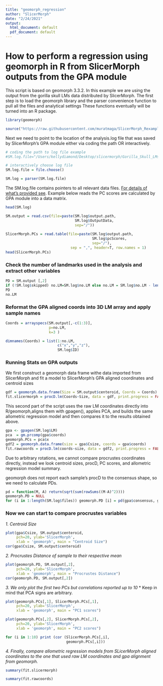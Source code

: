 ```yaml
---
title: "geomorph_regression"
author: "SlicerMorph"
date: "2/24/2021"
output:
  html_document: default
  pdf_document: default
---
```

# How to perform a regression using geomorph in R from SlicerMorph outputs from the GPA module

This script is based on geomorph 3.3.2.
In this example we are using the output from the gorilla skull LMs data distributed by SlicerMorph. 
The first step is to load the geomorph library and the parser convenience function to pull all the files and analytical settings
These functions eventually will be turned into an R package. 
```r
library(geomorph)

source("https://raw.githubusercontent.com/muratmaga/SlicerMorph_Rexamples/main/log_parser.R")
```

Next we need to point to the location of the analysis.log file that was saved by SlicerMorph's GPA module either via coding the path OR interactively. 
```r
# coding the path to log file example 
#SM.log.file="/Users/kellydiamond/Desktop/slicermorph/Gorilla_Skull_LMs/2021-02-24_15_37_44/analysis.log"

# interactively choose log file
SM.log.file = file.choose()

SM.log = parser(SM.log.file)
```

The SM.log.file contains pointers to all relevant data files. [For details of what's provided see](https://github.com/muratmaga/SlicerMorph_Rexamples/blob/main/README.md#slicermorph_rexamples).
Example below reads the PC scores are calculated by GPA module into a data matrix. 

```r
head(SM.log)

SM.output = read.csv(file=paste(SM.log$output.path, 
                                SM.log$OutputData, 
                                sep="/"))
                                
SlicerMorph.PCs = read.table(file=paste(SM.log$output.path, 
                                        SM.log$pcScores, 
                                        sep="/"), 
                              sep = ",", header=T, row.names = 1)
head(SlicerMorph.PCs)
```

### Check the number of landmarks used in the analysis and extract other variables
```r
PD = SM.output [,2]
if (!SM.log$skipped) no.LM=SM.log$no.LM else no.LM = SM.log$no.LM - length(SM.log$skipped.LM)
PD
no.LM
```

### Reformat the GPA aligned coords into 3D LM array and apply sample names
```r
Coords = arrayspecs(SM.output[,-c(1:3)], 
                    p=no.LM, 
                    k=3 )

dimnames(Coords) = list(1:no.LM, 
                        c("x","y","z"),
                        SM.log$ID)
```

### Running Stats on GPA outputs
We first construct a geomorph data frame withe data imported from SlicerMorph and fit a model to SlicerMorph's GPA aligned coordinates and centroid sizes
```r
gdf = geomorph.data.frame(Size = SM.output$centeroid, Coords = Coords)
fit.slicermorph = procD.lm(Coords~Size, data = gdf, print.progress = FALSE)
```

This second part of the script uses the raw LM coordinates directly into R/geomorph,aligns them with gpagen(), applies PCA, and builds the same allometric regression model and then compares it to the results obtained above. 
```r
gpa <- gpagen(SM.log$LM)
pca  = gm.prcomp(gpa$coords)
geomorph.PCs = pca$x
gdf2 = geomorph.data.frame(size = gpa$Csize, coords = gpa$coords)
fit.rawcoords = procD.lm(coords~size, data = gdf2, print.progress = FALSE)
```

Due to arbitrary rotations, we cannot compare procrustes coordinates directly, instead we look centroid sizes, procD, PC scores, and allometric regression model summary. 

geomorph does not report each sample's procD to the consensus shape, so we need to calculate PDs.
```r
pd = function(M, A) return(sqrt(sum(rowSums((M-A)^2))))
geomorph.PD = NULL
for (i in 1:length(SM.log$files)) geomorph.PD [i] = pd(gpa$consensus, gpa$coords[,,i])
```

### Now we can start to compare procrustes variables
*1. Centroid Size*
```r
plot(gpa$Csize, SM.output$centeroid, 
     pch=20, ylab='SlicerMorph', 
     xlab = 'geomorph', main = "Centroid Size")
cor(gpa$Csize, SM.output$centeroid)
```

*2. Procrustes Distance of sample to their respective mean*
```r
plot(geomorph.PD, SM.output[,2], 
     pch=20, ylab='SlicerMorph', 
     xlab = 'geomorph', main = "Procrustes Distance")
cor(geomorph.PD, SM.output[,2])
```

*3. We only plot the first two PCs but correlations reported up to 10*
* Keep in mind that PCA signs are arbitrary. 
```r
plot(geomorph.PCs[,1], SlicerMorph.PCs[,1], 
     pch=20, ylab='SlicerMorph', 
     xlab = 'geomorph', main = "PC1 scores")

plot(geomorph.PCs[,2], SlicerMorph.PCs[,2], 
     pch=20, ylab='SlicerMorph', 
     xlab = 'geomorph', main = "PC2 scores")

for (i in 1:10) print (cor (SlicerMorph.PCs[,i], 
                            geomorph.PCs[,i]))
```

*4. Finally, compare allometric regression models from SLicerMorph aligned coordinates to the one that used raw LM coordinates and gpa alignment from geomorph.*
```r
summary(fit.slicermorph)

summary(fit.rawcoords)
```


